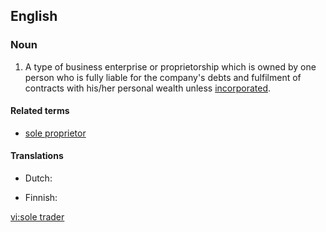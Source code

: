 ==English==
{{wikipedia}}

===Noun===
{{en-noun|sg=[[sole]] [[trader]]}}

#A type of business enterprise or proprietorship which is owned by one person who is fully liable for the company's debts and fulfilment of contracts with his/her personal wealth unless [[incorporated]].

====Related terms====
* [[sole proprietor]]

====Translations====
{{trans-top|a type of business enterprise}}
* Dutch: {{t-|nl|eenmanszaak|f}}
{{trans-mid}}
* Finnish: {{t+|fi|toiminimi}}
{{trans-bottom}}

[[vi:sole trader]]
